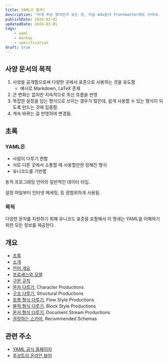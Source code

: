 ```yaml
---
title: YAML이 뭘까?
description: "이게 무슨 형식인가 보는 것, 지금 mdx문서 frontmatter에도 쓰이네.        "
publishDate: 2024-03-01
updatedDate: 2024-03-01
tags:
    - yaml
    - markup
    - specification
draft: true
---
```


## 사양 문서의 목적

1. 사양을 공개함으로써 다양한 곳에서 표준으로 사용하는 것을 유도함
    - 예시로 Markdown, LaTeX 존재
2. 큰 변화는 없지만 지속적으로 최신 흐름을 반영
3. 복잡한 설정을 담는 형식으로 쓰이는 경우가 많은데, 쉽게 사용할 수 있는 형식이 되도록 만드는 것에 집중함.
4. 계속 바뀌는 걸 반영하여 변경됨.

## 초록

### YAML은

-   사람이 다루기 편함
-   서로 다른 곳에서 소통할 때 사용할만한 정해진 형식
-   유니코드를 기반함

동적 프로그래밍 언어의 일반적인 데이터 타입.

설정 파일부터 인터넷 메세징, 등 광범위하게 사용됨.

### 목적

다양한 문자를 지원하기 위해 유니코드 표준을 포함해서 이 명세는 YAML을 이해하기 위한 모든 정보를 제공한다.

## 개요

-   [초록](#초록)
-   [소개](#소개)
-   [언어 개요](yaml-lang-overview)
-   [프로세스와 모델](#프로세스와-모델)
-   [구문 규칙](#구문-규칙)
-   [문자 다루기](#문자-다루기), Character Productions
-   [구조 다루기](#구조-다루기), Structural Productions
-   [흐름 형식 다루기](#흐름-형식-다루기), Flow Style Productions
-   [블럭 형식 다루기](#블럭-형식-다루기), Block Style Productions
-   [문서 형식 다루기](#문서-형식-다루기), Document Stream Productions
-   [권장하는 스키마](#권장하는-스키마), Recommended Schemas

## 관련 주소

-   [YAML 공식 홈페이지](https://yaml.org/spec/1.2/spec)
-   [추상트리 온라인 뷰어](https://astexplorer.net)

